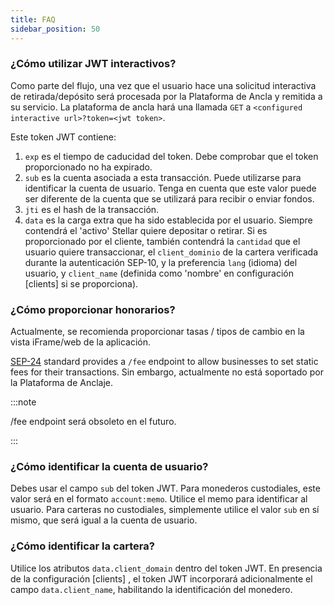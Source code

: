 ```yaml
---
title: FAQ
sidebar_position: 50
---
```


### ¿Cómo utilizar JWT interactivos?

Como parte del flujo, una vez que el usuario hace una solicitud interactiva de retirada/depósito será procesada por la Plataforma de Ancla y remitida a su servicio. La plataforma de ancla hará una llamada `GET` a `<configured interactive url>?token=<jwt token>`.

Este token JWT contiene:

1. `exp` es el tiempo de caducidad del token. Debe comprobar que el token proporcionado no ha expirado.
2. `sub` es la cuenta asociada a esta transacción. Puede utilizarse para identificar la cuenta de usuario. Tenga en cuenta que este valor puede ser diferente de la cuenta que se utilizará para recibir o enviar fondos.
3. `jti` es el hash de la transacción.
4. `data` es la carga extra que ha sido establecida por el usuario. Siempre contendrá el 'activo' Stellar quiere depositar o retirar. Si es proporcionado por el cliente, también contendrá la `cantidad` que el usuario quiere transaccionar, el `client_dominio` de la cartera verificada durante la autenticación SEP-10, y la preferencia `lang` (idioma) del usuario, y `client_name` (definida como 'nombre' en configuración [clients] si se proporciona).

### ¿Cómo proporcionar honorarios?

Actualmente, se recomienda proporcionar tasas / tipos de cambio en la vista iFrame/web de la aplicación.

[SEP-24] standard provides a `/fee` endpoint to allow businesses to set static fees for their transactions. Sin embargo, actualmente no está soportado por la Plataforma de Anclaje.

:::note

/fee endpoint será obsoleto en el futuro.

:::

### ¿Cómo identificar la cuenta de usuario?

Debes usar el campo `sub` del token JWT. Para monederos custodiales, este valor será en el formato `account:memo`. Utilice el memo para identificar al usuario. Para carteras no custodiales, simplemente utilice el valor `sub` en sí mismo, que será igual a la cuenta de usuario.

### ¿Cómo identificar la cartera?

Utilice los atributos `data.client_domain` dentro del token JWT. En presencia de la configuración [clients] , el token JWT incorporará adicionalmente el campo `data.client_name`, habilitando la identificación del monedero.

[sep-9]: https://github.com/stellar/stellar-protocol/blob/master/ecosystem/sep-0009.md
[sep-24]: https://github.com/stellar/stellar-protocol/blob/master/ecosystem/sep-0024.md
[clientes]: ../sep10/README.mdx
